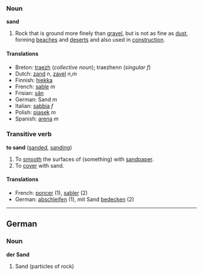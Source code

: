 === Noun ===

'''sand'''

#Rock that is ground more finely than [[gravel]], but is not as fine as [[dust]], forming [[beach]]es and [[desert]]s and also used in [[construction]].

==== Translations ====
*Breton: [[traezh]] (''collective noun''); traezhenn (''singular f'')
*Dutch: [[zand]] ''n'', [[zavel]] ''n'',''m''
*Finnish: [[hiekka]]
*French: [[sable]] ''m''
*Frisian: [[sân]]
*German: Sand ''m''
*Italian: [[sabbia]] ''f''
*Polish: [[piasek]] ''m''
*Spanish: [[arena]] ''m''

===Transitive verb===
'''to sand''' ([[sanded]], [[sanding]])

# To [[smooth]] the surfaces of (something) with [[sandpaper]].
# To [[cover]] with sand.

==== Translations ====
*French: [[poncer]] (1), [[sabler]] (2)
*German: [[abschleifen]] (1), mit Sand [[bedecken]] (2)

----
==German==
===Noun===
'''der Sand'''
#Sand (particles of rock)